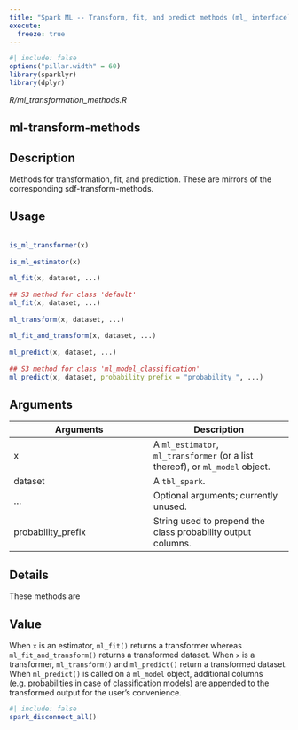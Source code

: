```yaml
---
title: "Spark ML -- Transform, fit, and predict methods (ml_ interface)"
execute:
  freeze: true
---
```


```r
#| include: false
options("pillar.width" = 60)
library(sparklyr) 
library(dplyr)
```

*R/ml_transformation_methods.R*

## ml-transform-methods

## Description
 Methods for transformation, fit, and prediction. These are mirrors of the corresponding sdf-transform-methods. 


## Usage
```r
 
is_ml_transformer(x) 
 
is_ml_estimator(x) 
 
ml_fit(x, dataset, ...) 
 
## S3 method for class 'default'
ml_fit(x, dataset, ...) 
 
ml_transform(x, dataset, ...) 
 
ml_fit_and_transform(x, dataset, ...) 
 
ml_predict(x, dataset, ...) 
 
## S3 method for class 'ml_model_classification'
ml_predict(x, dataset, probability_prefix = "probability_", ...) 
```

## Arguments
|Arguments|Description|
|---|---|
| x | A `ml_estimator`, `ml_transformer` (or a list thereof), or `ml_model` object. |
| dataset | A `tbl_spark`. |
| ... | Optional arguments; currently unused. |
| probability_prefix | String used to prepend the class probability output columns. |

## Details
 These methods are 


## Value
 When `x` is an estimator, `ml_fit()` returns a transformer whereas `ml_fit_and_transform()` returns a transformed dataset. When `x` is a transformer, `ml_transform()` and `ml_predict()` return a transformed dataset. When `ml_predict()` is called on a `ml_model` object, additional columns (e.g. probabilities in case of classification models) are appended to the transformed output for the user's convenience. 





```r
#| include: false
spark_disconnect_all()
```
